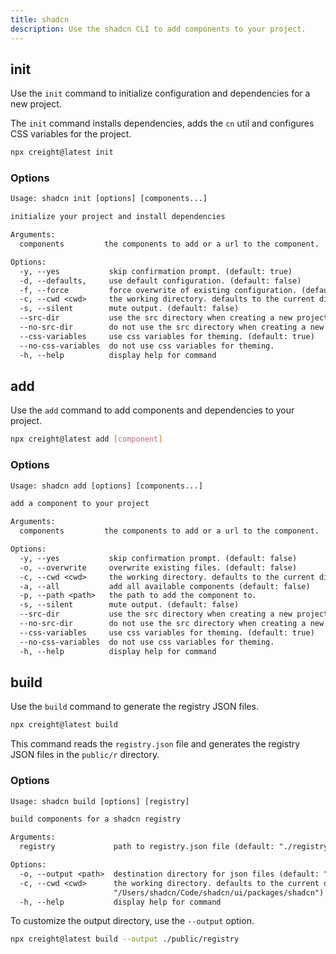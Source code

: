 ```yaml
---
title: shadcn
description: Use the shadcn CLI to add components to your project.
---
```


## init

Use the `init` command to initialize configuration and dependencies for a new project.

The `init` command installs dependencies, adds the `cn` util and configures CSS variables for the project.

```bash
npx creight@latest init
```

### Options

```txt
Usage: shadcn init [options] [components...]

initialize your project and install dependencies

Arguments:
  components         the components to add or a url to the component.

Options:
  -y, --yes           skip confirmation prompt. (default: true)
  -d, --defaults,     use default configuration. (default: false)
  -f, --force         force overwrite of existing configuration. (default: false)
  -c, --cwd <cwd>     the working directory. defaults to the current directory. (default: "/Users/shadcn/Desktop")
  -s, --silent        mute output. (default: false)
  --src-dir           use the src directory when creating a new project. (default: false)
  --no-src-dir        do not use the src directory when creating a new project.
  --css-variables     use css variables for theming. (default: true)
  --no-css-variables  do not use css variables for theming.
  -h, --help          display help for command
```

## add

Use the `add` command to add components and dependencies to your project.

```bash
npx creight@latest add [component]
```

### Options

```txt
Usage: shadcn add [options] [components...]

add a component to your project

Arguments:
  components         the components to add or a url to the component.

Options:
  -y, --yes           skip confirmation prompt. (default: false)
  -o, --overwrite     overwrite existing files. (default: false)
  -c, --cwd <cwd>     the working directory. defaults to the current directory. (default: "/Users/shadcn/Desktop")
  -a, --all           add all available components (default: false)
  -p, --path <path>   the path to add the component to.
  -s, --silent        mute output. (default: false)
  --src-dir           use the src directory when creating a new project. (default: false)
  --no-src-dir        do not use the src directory when creating a new project.
  --css-variables     use css variables for theming. (default: true)
  --no-css-variables  do not use css variables for theming.
  -h, --help          display help for command
```

## build

Use the `build` command to generate the registry JSON files.

```bash
npx creight@latest build
```

This command reads the `registry.json` file and generates the registry JSON files in the `public/r` directory.

### Options

```txt
Usage: shadcn build [options] [registry]

build components for a shadcn registry

Arguments:
  registry             path to registry.json file (default: "./registry.json")

Options:
  -o, --output <path>  destination directory for json files (default: "./public/r")
  -c, --cwd <cwd>      the working directory. defaults to the current directory. (default:
                       "/Users/shadcn/Code/shadcn/ui/packages/shadcn")
  -h, --help           display help for command
```

To customize the output directory, use the `--output` option.

```bash
npx creight@latest build --output ./public/registry
```
